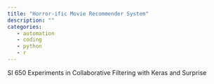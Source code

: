 ```yaml
---
title: "Horror-ific Movie Recommender System"
description: ""
categories: 
   - automation
   - coding
   - python
   - r
---
```


SI 650
Experiments in Collaborative Filtering with Keras and Surprise